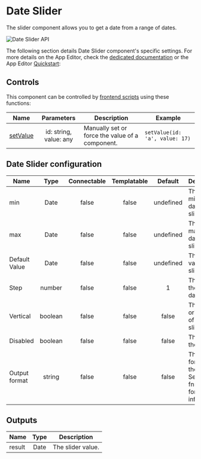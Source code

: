
# Date Slider

The slider component allows you to get a date from a range of dates.

![Date Slider API](../../assets/apps/4_app_component_library/date_slider.png.webp)

The following section details Date Slider component's specific settings. For more details on the App Editor, check the [dedicated documentation](../0_app_editor/index.mdx) or the App Editor [Quickstart](../../getting_started/7_apps_quickstart/index.mdx):

<div className="grid grid-cols-2 gap-6 mb-4">
	<DocCard
		color="orange"
		title="App Editor Documentation"
		description="The app editor is a low-code builder to create custom User Interfaces with a mix of drag-and-drop and code."
		href="/docs/apps/app_editor"
	/>
	<DocCard
		color="orange"
		title="Apps Quickstart"
		description="Learn how to build your first app in a matter of minutes."
		href="/docs/getting_started/apps_quickstart"
	/>
</div>

## Controls

This component can be controlled by [frontend scripts](../3_app-runnable-panel.mdx#frontend-scripts) using these functions:

| Name   |        Parameters        | Description          | Example       |
| ------ | :----------------------: | -------------------- | ------------- |
| [setValue](../3_app-runnable-panel.mdx#setvalue) | id: string, value: any | Manually set or force the value of a component. | `setValue(id: 'a', value: 17)` |

## Date Slider configuration

| Name          |  Type   | Connectable | Templatable |  Default  | Description                                                              |
| ------------- | :-----: | :---------: | :---------: | :-------: | ------------------------------------------------------------------------ |
| min           |  Date   |    false    |    false    | undefined | The minimum date of the slider.                                          |
| max           |  Date   |    false    |    false    | undefined | The maximum date of the slider.                                          |
| Default Value |  Date   |    false    |    false    | undefined | The default value of the slider.                                         |
| Step          | number  |    false    |    false    |     1     | The step of the slider in days.                                          |
| Vertical      | boolean |    false    |    false    |   false   | The orientation of the slider.                                           |
| Disabled      | boolean |    false    |    false    |   false   | The state of the slider.                                                 |
| Output format | string  |    false    |    false    |   false   | The date format of the output. See date-fns format for more information. |

## Outputs

| Name   | Type | Description       |
| ------ | :--: | ----------------- |
| result | Date | The slider value. |
